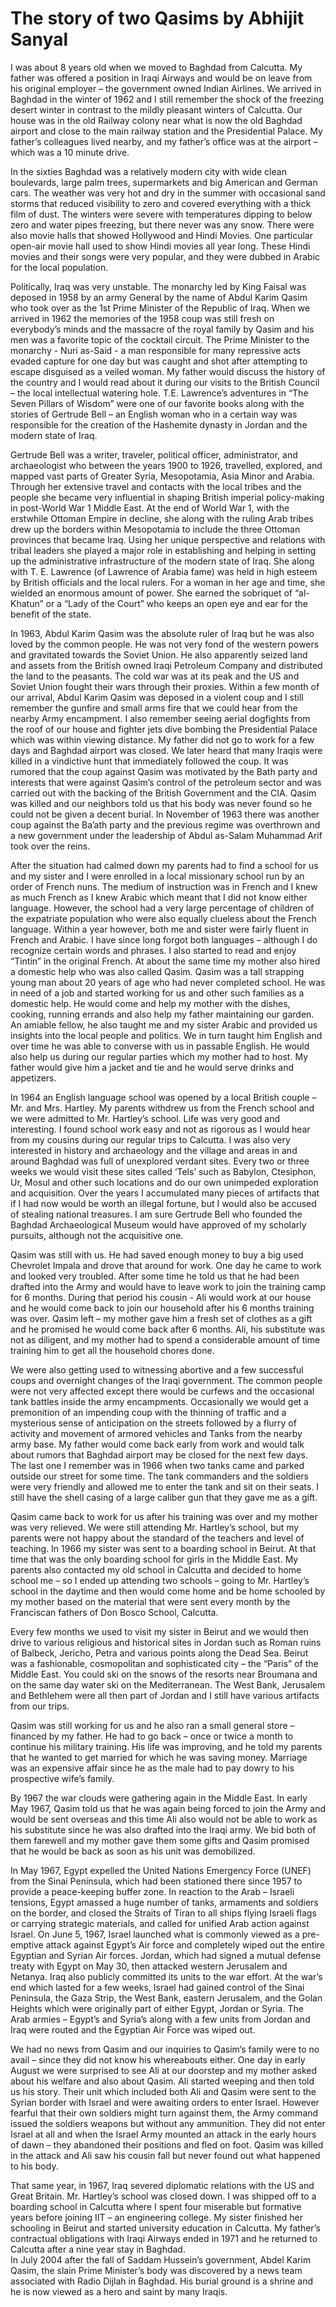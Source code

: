 # The story of two Qasims by Abhijit Sanyal

I was about 8 years old when we moved to Baghdad from Calcutta. My father was offered a position in Iraqi Airways and would be on leave from his original employer – the government owned Indian Airlines. We arrived in Baghdad in the winter of 1962 and I still remember the shock of the freezing desert winter in contrast to the mildly pleasant winters of Calcutta. Our house was in the old Railway colony near what is now the old Baghdad airport and close to the main railway station and the Presidential Palace. My father’s colleagues lived nearby, and my father’s office was at the airport – which was a 10 minute drive.

In the sixties Baghdad was a relatively modern city with wide clean boulevards, large palm trees, supermarkets and big American and German cars. The weather was very hot and dry in the summer with occasional sand storms that reduced visibility to zero and covered everything with a thick film of dust. The winters were severe with temperatures dipping to below zero and water pipes freezing, but there never was any snow. There were also movie halls that showed Hollywood and Hindi Movies. One particular open-air movie hall used to show Hindi movies all year long. These Hindi movies and their songs were very popular, and they were dubbed in Arabic for the local population.

Politically, Iraq was very unstable. The monarchy led by King Faisal was deposed in 1958 by an army General by the name of Abdul Karim Qasim who took over as the 1st Prime Minister of the Republic of Iraq. When we arrived in 1962 the memories of the 1958 coup was still fresh on everybody’s minds and the massacre of the royal family by Qasim and his men was a favorite topic of the cocktail circuit. The Prime Minister to the monarchy - Nuri as-Said - a man responsible for many repressive acts evaded capture for one day but was caught and shot after attempting to escape disguised as a veiled woman.  My father would discuss the history of the country and I would read about it during our visits to the British Council – the local intellectual watering hole. T.E. Lawrence’s adventures in “The Seven Pillars of Wisdom” were one of our favorite books along with the stories of Gertrude Bell – an English woman who in a certain way was responsible for the creation of the Hashemite dynasty in Jordan and the modern state of Iraq. 

Gertrude Bell was a writer, traveler, political officer, administrator, and archaeologist who between the years 1900 to 1926, travelled, explored, and mapped vast parts of Greater Syria, Mesopotamia, Asia Minor and Arabia. Through her extensive travel and contacts with the local tribes and the people she became very influential in shaping British imperial policy-making in post-World War 1 Middle East. At the end of World War 1, with the erstwhile Ottoman Empire in decline, she along with the ruling Arab tribes drew up the borders within Mesopotamia to include the three Ottoman provinces that became Iraq. Using her unique perspective and relations with tribal leaders she played a major role in establishing and helping in setting up the administrative infrastructure of the modern state of Iraq. She along with T. E. Lawrence (of Lawrence of Arabia fame) was held in high esteem by British officials and the local rulers. For a woman in her age and time, she wielded an enormous amount of power. She earned the sobriquet of “al-Khatun” or a “Lady of the Court” who keeps an open eye and ear for the benefit of the state. 

In 1963, Abdul Karim Qasim was the absolute ruler of Iraq but he was also loved by the common people. He was not very fond of the western powers and gravitated towards the Soviet Union. He also apparently seized land and assets from the British owned Iraqi Petroleum Company and distributed the land to the peasants.  The cold war was at its peak and the US and Soviet Union fought their wars through their proxies.  Within a few month of our arrival, Abdul Karim Qasim was deposed in a violent coup and I still remember the gunfire and small arms fire that we could hear from the nearby Army encampment. I also remember seeing aerial dogfights from the roof of our house and fighter jets dive bombing the Presidential Palace which was within viewing distance. My father did not go to work for a few days and Baghdad airport was closed. We later heard that many Iraqis were killed in a vindictive hunt that immediately followed the coup.  It was rumored that the coup against Qasim was motivated by the Bath party and interests that were against Qasim’s control of the petroleum sector and was carried out with the backing of the British Government and the CIA. Qasim was killed and our neighbors told us that his body was never found so he could not be given a decent burial. In November of 1963 there was another coup against the Ba’ath party and the previous regime was overthrown and a new government under the leadership of Abdul as-Salam Muhammad Arif took over the reins. 

After the situation had calmed down my parents had to find a school for us and my sister and I were enrolled in a local missionary school run by an order of French nuns. The medium of instruction was in French and I knew as much French as I knew Arabic which meant that I did not know either language. However, the school had a very large percentage of children of the expatriate population who were also equally clueless about the French language. Within a year however, both me and sister were fairly fluent in French and Arabic. I have since long forgot both languages – although I do recognize certain words and phrases. I also started to read and enjoy “Tintin” in the original French.  At about the same time my mother also hired a domestic help who was also called Qasim. Qasim was a tall strapping young man about 20 years of age who had never completed school. He was in need of a job and started working for us and other such families as a domestic help. He would come and help my mother with the dishes, cooking, running errands and also help my father maintaining our garden. An amiable fellow, he also taught me and my sister Arabic and provided us insights into the local people and politics. We in turn taught him English and over time he was able to converse with us in passable English. He would also help us during our regular parties which my mother had to host.  My father would give him a jacket and tie and he would serve drinks and appetizers. 

In 1964 an English language school was opened by a local British couple – Mr. and Mrs. Hartley. My parents withdrew us from the French school and we were admitted to Mr. Hartley’s school. Life was very good and interesting. I found school work easy and not as rigorous as I would hear from my cousins during our regular trips to Calcutta. I was also very interested in history and archaeology and the village and areas in and around Baghdad was full of unexplored verdant sites. Every two or three weeks we would visit these sites called ‘Tels’ such as Babylon, Ctesiphon, Ur, Mosul and other such locations and do our own unimpeded exploration and acquisition. Over the years I accumulated many pieces of artifacts that if I had now would be worth an illegal fortune, but I would also be accused of stealing national treasures. I am sure Gertrude Bell who founded the Baghdad Archaeological Museum would have approved of my scholarly pursuits, although not the acquisitive one.

Qasim was still with us. He had saved enough money to buy a big used Chevrolet Impala and drove that around for work. One day he came to work and looked very troubled. After some time he told us that he had been drafted into the Army and would have to leave work to join the training camp for 6 months. During that period his cousin - Ali would work at our house and he would come back to join our household after his 6 months training was over. Qasim left – my mother gave him a fresh set of clothes as a gift and he promised he would come back after 6 months. Ali, his substitute was not as diligent, and my mother had to spend a considerable amount of time training him to get all the household chores done.  

We were also getting used to witnessing abortive and a few successful coups and overnight changes of the Iraqi government. The common people were not very affected except there would be curfews and the occasional tank battles inside the army encampments. Occasionally we would get a premonition of an impending coup with the thinning of traffic and a mysterious sense of anticipation on the streets followed by a flurry of activity and movement of armored vehicles and Tanks from the nearby army base. My father would come back early from work and would talk about rumors that Baghdad airport may be closed for the next few days. The last one I remember was in 1966 when two tanks came and parked outside our street for some time. The tank commanders and the soldiers were very friendly and allowed me to enter the tank and sit on their seats. I still have the shell casing of a large caliber gun that they gave me as a gift. 

Qasim came back to work for us after his training was over and my mother was very relieved.  We were still attending Mr. Hartley’s school, but my parents were not happy about the standard of the teachers and level of teaching. In 1966 my sister was sent to a boarding school in Beirut. At that time that was the only boarding school for girls in the Middle East. My parents also contacted my old school in Calcutta and decided to home school me – so I ended up attending two schools – going to Mr. Hartley’s school in the daytime and then would come home and be home schooled by my mother based on the material that were sent every month by the Franciscan fathers of Don Bosco School, Calcutta. 

Every few months we used to visit my sister in Beirut and we would then drive to various religious and historical sites in Jordan such as Roman ruins of Balbeck, Jericho, Petra and various points along the Dead Sea. Beirut was a fashionable, cosmopolitan and sophisticated city – the “Paris” of the Middle East. You could ski on the snows of the resorts near Broumana and on the same day water ski on the Mediterranean. The West Bank, Jerusalem and Bethlehem were all then part of Jordan and I still have various artifacts from our trips. 

Qasim was still working for us and he also ran a small general store – financed by my father. He had to go back – once or twice a month to continue his military training. His life was improving, and he told my parents that he wanted to get married for which he was saving money. Marriage was an expensive affair since he as the male had to pay dowry to his prospective wife’s family.

By 1967 the war clouds were gathering again in the Middle East. In early May 1967, Qasim told us that he was again being forced to join the Army and would be sent overseas and this time Ali also would not be able to work as his substitute since he was also drafted into the Iraqi army. We bid both of them farewell and my mother gave them some gifts and Qasim promised that he would be back as soon as his unit was demobilized. 

In May 1967, Egypt expelled the United Nations Emergency Force (UNEF) from the Sinai Peninsula, which had been stationed there since 1957 to provide a peace-keeping buffer zone. In reaction to the Arab – Israeli tensions, Egypt amassed a huge number of tanks, armaments and soldiers on the border, and closed the Straits of Tiran to all ships flying Israeli flags or carrying strategic materials, and called for unified Arab action against Israel. On June 5, 1967, Israel launched what is commonly viewed as a pre-emptive attack against Egypt's Air force and completely wiped out the entire Egyptian and Syrian Air forces. Jordan, which had signed a mutual defense treaty with Egypt on May 30, then attacked western Jerusalem and Netanya. Iraq also publicly committed its units to the war effort. At the war's end which lasted for a few weeks, Israel had gained control of the Sinai Peninsula, the Gaza Strip, the West Bank, eastern Jerusalem, and the Golan Heights which were originally part of either Egypt, Jordan or Syria.  The Arab armies – Egypt’s and Syria’s along with a few units from Jordan and Iraq were routed and the Egyptian Air Force was wiped out.

We had no news from Qasim and our inquiries to Qasim’s family were to no avail – since they did not know his whereabouts either. One day in early August we were surprised to see Ali at our doorstep and my mother asked about his welfare and also about Qasim. Ali started weeping and then told us his story. Their unit which included both Ali and Qasim were sent to the Syrian border with Israel and were awaiting orders to enter Israel. However fearful that their own soldiers might turn against them, the Army command issued the soldiers weapons but without any ammunition. They did not enter Israel at all and when the Israel Army mounted an attack in the early hours of dawn – they abandoned their positions and fled on foot. Qasim was killed in the attack and Ali saw his cousin fall but never found out what happened to his body.

That same year, in 1967, Iraq severed diplomatic relations with the US and Great Britain. Mr. Hartley’s school was closed down. I was shipped off to a boarding school in Calcutta where I spent four miserable but formative years before joining IIT – an engineering college. My sister finished her schooling in Beirut and started university education in Calcutta. My father’s contractual obligations with Iraqi Airways ended in 1971 and he returned to Calcutta after a nine year stay in Baghdad.  
In July 2004 after the fall of Saddam Hussein’s government, Abdel Karim Qasim, the slain Prime Minister’s body was discovered by a news team associated with Radio Dijlah in Baghdad. His burial ground is a shrine and he is now viewed as a hero and saint by many Iraqis.
 
